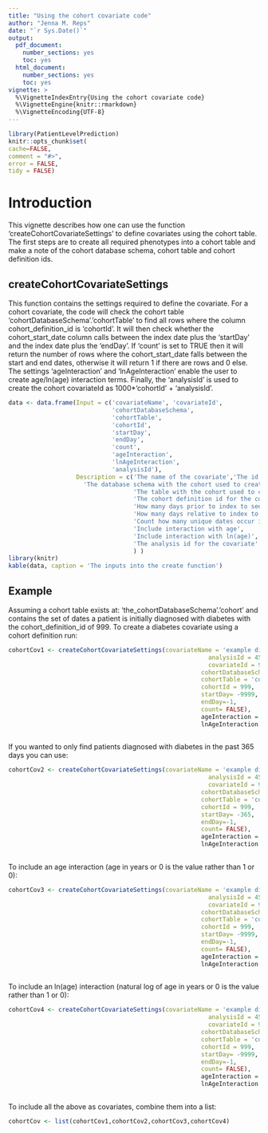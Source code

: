 ```yaml
---
title: "Using the cohort covariate code"
author: "Jenna M. Reps"
date: "`r Sys.Date()`"
output:
  pdf_document:
    number_sections: yes
    toc: yes
  html_document:
    number_sections: yes
    toc: yes
vignette: >
  %\VignetteIndexEntry{Using the cohort covariate code}
  %\VignetteEngine{knitr::rmarkdown}
  %\VignetteEncoding{UTF-8}
---
```

  
  ```r
library(PatientLevelPrediction)
knitr::opts_chunk$set(
  cache=FALSE,
  comment = "#>",
  error = FALSE,
  tidy = FALSE)
```
# Introduction

This vignette describes how one can use the function 'createCohortCovariateSettings' to define covariates using the cohort table.  The first steps are to create all required phenotypes into a cohort table and make a note of the cohort database schema, cohort table and cohort definition ids. 

## createCohortCovariateSettings

This function contains the settings required to define the covariate.  For a cohort covariate, the code will check the cohort table 'cohortDatabaseSchema'.'cohortTable' to find all rows where the column cohort_definition_id is 'cohortId'.  It will then check whether the cohort_start_date column calls between the index date plus the 'startDay' and the index date plus the 'endDay'.  If 'count' is set to TRUE then it will return the number of rows where the cohort_start_date falls between the start and end dates, otherwise it will return 1 if there are rows and 0 else.  The settings 'ageInteraction' and 'lnAgeInteraction' enable the user to create age/ln(age) interaction terms.  Finally, the 'analysisId' is used to create the cohort covariateId as 1000*'cohortId' + 'analysisId'. 

```r

data <- data.frame(Input = c('covariateName', 'covariateId',
                             'cohortDatabaseSchema',
                             'cohortTable',
                             'cohortId',
                             'startDay',
                             'endDay',
                             'count',
                             'ageInteraction',
                             'lnAgeInteraction',
                             'analysisId'),
                   Description = c('The name of the covariate','The id of the covariate - generally cohortId*1000+analysisId',
                     'The database schema with the cohort used to create a covariate',
                                   'The table with the cohort used to create a covariate',
                                   'The cohort definition id for the cohort used to create a covariate',
                                   'How many days prior to index to see whether the covariate cohort occurs after',
                                   'How many days relative to index to see whether the covariate cohort occurs before',
                                   'Count how many unique dates occur in the covariate cohort  during the start and end dates for each patient',
                                   'Include interaction with age',
                                   'Include interaction with ln(age)',
                                   'The analysis id for the covariate'
                                   ) )
library(knitr)
kable(data, caption = 'The inputs into the create function')

```


## Example

Assuming a cohort table exists at: 'the_cohortDatabaseSchema'.'cohort' and contains the set of dates a patient is initially diagnosed with diabetes with the cohort_definition_id of 999. To create a diabetes covariate using a cohort definition run:


```r

cohortCov1 <- createCohortCovariateSettings(covariateName = 'example diabetes anytime prior',
                                                        analysisId = 456,
                                                        covariateId = 999*1000+456,
                                                      cohortDatabaseSchema = 'the_cohortDatabaseSchema',
                                                      cohortTable = 'cohort',
                                                      cohortId = 999,
                                                      startDay= -9999, 
                                                      endDay=-1,
                                                      count= FALSE), 
                                                      ageInteraction = FALSE,
                                                      lnAgeInteraction = FALSE)
                                                      

```

If you wanted to only find patients diagnosed with diabetes in the past 365 days you can use:

```r

cohortCov2 <- createCohortCovariateSettings(covariateName = 'example diabetes within 365 days prior',
                                                        analysisId = 456,
                                                        covariateId = 999*1000+456,
                                                      cohortDatabaseSchema = 'the_cohortDatabaseSchema',
                                                      cohortTable = 'cohort',
                                                      cohortId = 999,
                                                      startDay= -365, 
                                                      endDay=-1,
                                                      count= FALSE), 
                                                      ageInteraction = FALSE,
                                                      lnAgeInteraction = FALSE)
                                                      

```

To include an age interaction (age in years or 0 is the value rather than 1 or 0):
```r

cohortCov3 <- createCohortCovariateSettings(covariateName = 'example diabetes anytime prior interaction age',
                                                        analysisId = 456,
                                                        covariateId = 999*1000+456,
                                                      cohortDatabaseSchema = 'the_cohortDatabaseSchema',
                                                      cohortTable = 'cohort',
                                                      cohortId = 999,
                                                      startDay= -9999, 
                                                      endDay=-1,
                                                      count= FALSE), 
                                                      ageInteraction = TRUE,
                                                      lnAgeInteraction = FALSE)
                                                      

```

To include an ln(age) interaction (natural log of age in years or 0 is the value rather than 1 or 0):
```r

cohortCov4 <- createCohortCovariateSettings(covariateName = 'example diabetes anytime prior interaction ln(age)',
                                                        analysisId = 456,
                                                        covariateId = 999*1000+456,
                                                      cohortDatabaseSchema = 'the_cohortDatabaseSchema',
                                                      cohortTable = 'cohort',
                                                      cohortId = 999,
                                                      startDay= -9999, 
                                                      endDay=-1,
                                                      count= FALSE), 
                                                      ageInteraction = FALSE,
                                                      lnAgeInteraction = TRUE)
                                                      

```


To include  all the above as covariates, combine them into a list:
```r

cohortCov <- list(cohortCov1,cohortCov2,cohortCov3,cohortCov4)
                                                      
```
